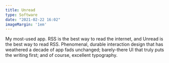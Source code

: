 ```yaml
---
title: Unread
type: Software
date: "2021-02-22 16:02"
imageMargin: '1em'
---
```


My most-used app. RSS is the best way to read the internet, and Unread is the best way to read RSS. Phenomenal, durable interaction design that has weathered a decade of app fads unchanged; barely-there UI that truly puts the writing first; and of course, excellent typography. 